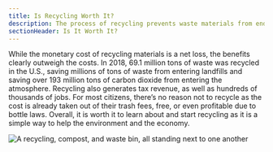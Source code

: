 ```yaml
---
title: Is Recycling Worth It?
description: The process of recycling prevents waste materials from ending up in landfills
sectionHeader: Is It Worth It?
---
```


While the monetary cost of recycling materials is a net loss, the benefits clearly outweigh the costs.
In 2018, 69.1 million tons of waste was recycled in the U.S., saving millions of tons of waste from entering landfills and saving over 193 million tons of carbon dioxide from entering the atmosphere.
Recycling also generates tax revenue, as well as hundreds of thousands of jobs.
For most citizens, there’s no reason not to recycle as the cost is already taken out of their trash fees, free, or even profitable due to bottle laws.
Overall, it is worth it to learn about and start recycling as it is a simple way to help the environment and the economy.

![A recycling, compost, and waste bin, all standing next to one another](/images/rec_worth.avif)
